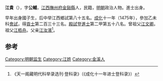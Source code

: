 '''江貴'''（{{bd|1432年||？}}），字'''公輔'''，[[江西|江西]][[撫州府|撫州府]][[金谿縣|金谿縣]]人，民籍，[[明朝|明朝]]政治人物。進士出身。

早年出身國子生，后中举江西鄉試第八十五名。[[成化|成化]]十一年（1475年），參加乙未科[[會試|會試]]，得[[貢士|貢士]]第二百三十三名。[[殿試|殿試]]登[[進士|進士]]第二甲第五十八名。曾祖父[[江文卿|江文卿]]。祖父[[江栢舟|江栢舟]]。父亲[[江汝濱|江汝濱]]<ref>《天一阁藏明代科举录选刊·登科录》（《成化十一年进士登科录》）</ref>。

==参考==
{{reflist}}
{{明朝人物小作品}}
{{成化十一年乙未科殿試金榜}}
[[Category:明朝监生|Category:明朝监生]]
[[Category:江姓|Category:江姓]]
[[Category:金溪人|Category:金溪人]]